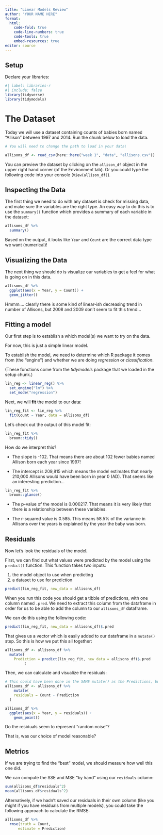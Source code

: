 ```yaml
---
title: "Linear Models Review"
author: "YOUR NAME HERE"
format: 
  html:
    code-fold: true
    code-line-numbers: true
    code-tools: true
    embed-resources: true
editor: source
---
```


## Setup

Declare your libraries:

```r
#| label: libraries-r
#| include: false
library(tidyverse)
library(tidymodels)
```

# The Dataset

Today we will use a dataset containing counts of babies born named "Allison" between 1997 and 2014. Run the chunk below to load the data.

```r
# You will need to change the path to load in your data! 

allisons_df <- read_csv(here::here("week 1", "data", "allisons.csv"))
```

You can preview the dataset by clicking on the `allison_df` object in the upper right hand corner (of the Environment tab). Or you could type the following code into your console (`View(allison_df)`).

## Inspecting the Data

The first thing we need to do with any dataset is check for missing data, and make sure the variables are the right type. An easy way to do this is to use the `summary()` function which provides a summary of each variable in the dataset:

```r
allisons_df %>% 
  summary()
```

Based on the output, it looks like `Year` and `Count` are the correct data type we want (numerical)!

## Visualizing the Data

The next thing we should do is visualize our variables to get a feel for what is going on in this data.

```r
allisons_df %>%
  ggplot(aes(x = Year, y = Count)) +
  geom_jitter()
```

Hmmm.... clearly there is some kind of linear-ish decreasing trend in number of Allisons, but 2008 and 2009 don't seem to fit this trend...

## Fitting a model

Our first step is to establish a which model(s) we want to try on the data.

For now, this is just a simple linear model.

To establish the model, we need to determine which R package it comes from (the "engine") and whether we are doing *regression* or *classification*.

(These functions come from the *tidymodels* package that we loaded in the setup chunk.)

```r
lin_reg <- linear_reg() %>%
  set_engine("lm") %>%
  set_mode("regression")
```

Next, we will **fit** the model to our data:

```r
lin_reg_fit <- lin_reg %>%
  fit(Count ~ Year, data = allisons_df)
```

Let's check out the output of this model fit:

```r
lin_reg_fit %>% 
  broom::tidy()
```

How do we interpret this?

-   The slope is -102. That means there are about 102 fewer babies named Allison born each year since 1997!

-   The intercept is 209,815 which means the model estimates that nearly 210,000 Allisons would have been born in year 0 (AD). That seems like an interesting prediction...

```r
lin_reg_fit %>% 
  broom::glance()
```

-   The p-value of the model is 0.000217. That means it is very likely that there is a relationship between these variables.

-   The r-squared value is 0.585. This means 58.5% of the variance in Allisons over the years is explained by the year the baby was born.

## Residuals

Now let's look the residuals of the model.

First, we can find out what values were predicted by the model using the `predict()` function. This function takes two inputs:

1. the model object to use when predicting
2. a dataset to use for prediction

```r
predict(lin_reg_fit, new_data = allisons_df)
```

When you run this code you should get a tibble of predictions, with one column named `.pred`. We need to extract this column from the dataframe in order for us to be able to add the column to our `allisons_df` dataframe. 

We can do this using the following code:

```r
predict(lin_reg_fit, new_data = allisons_df)$.pred
```

That gives us a vector which is easily added to our dataframe in a `mutate()` step. So this is how we put this all together:

```r
allisons_df <- allisons_df %>%
  mutate(
    Prediction = predict(lin_reg_fit, new_data = allisons_df)$.pred
         ) 
```

Then, we can calculate and visualize the residuals:

```r
# This could have been done in the SAME mutate() as the Predictions, but I chose to break it apart
allisons_df <- allisons_df %>% 
    mutate(
    residuals = Count - Prediction
  )

allisons_df %>%
  ggplot(aes(x = Year, y = residuals)) +
    geom_point()
```

Do the residuals seem to represent "random noise"?

That is, was our choice of model reasonable?

## Metrics

If we are trying to find the "best" model, we should measure how well this one did.

We can compute the SSE and MSE "by hand" using our `residuals` column:

```r
sum(allisons_df$residuals^2)
mean(allisons_df$residuals^2)
```

Alternatively, if we hadn't saved our residuals in their own column (like you might if you have residuals from multiple models), you could take the following approach to calculate the RMSE:

```r
allisons_df %>%
  rmse(truth = Count,
      estimate = Prediction)
```

